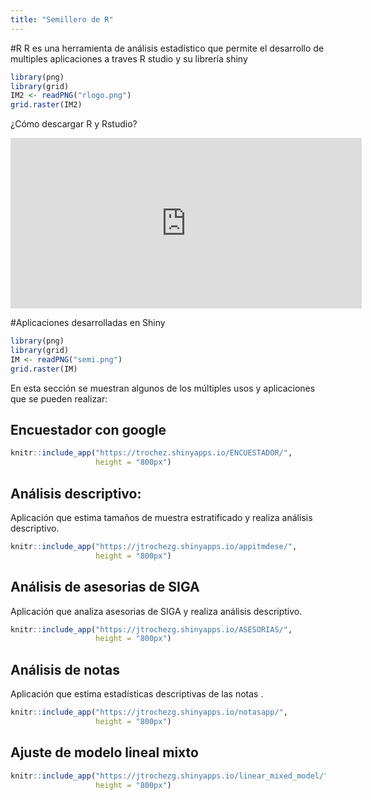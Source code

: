 ```yaml
---
title: "Semillero de R"
---
```


#R
R es una herramienta de análisis estadístico que permite el desarrollo de multiples aplicaciones a traves R studio y su librería shiny

```r
library(png)
library(grid)
IM2 <- readPNG("rlogo.png")
grid.raster(IM2)
```

¿Cómo descargar R y Rstudio?

<iframe width="562" height="273" src="https://www.youtube.com/embed/1WXgaa2Spp0" frameborder="0" allow="accelerometer; autoplay; encrypted-media; gyroscope; picture-in-picture" allowfullscreen></iframe>


#Aplicaciones desarrolladas en Shiny


```r
library(png)
library(grid)
IM <- readPNG("semi.png")
grid.raster(IM)
```




En esta sección se muestran algunos de los múltiples usos y aplicaciones que se pueden realizar:



## Encuestador con google 

```r
knitr::include_app("https://trochez.shinyapps.io/ENCUESTADOR/",
                   height = "800px")
```


## Análisis descriptivo:

Aplicación que estima tamaños de muestra estratificado y realiza análisis descriptivo.


```r
knitr::include_app("https://jtrochezg.shinyapps.io/appitmdese/",
                   height = "800px")
```

## Análisis de asesorias de SIGA

Aplicación que analiza asesorias de SIGA y realiza análisis descriptivo.

```r
knitr::include_app("https://jtrochezg.shinyapps.io/ASESORIAS/",
                   height = "800px")
```

## Análisis de notas 

Aplicación que estima estadísticas descriptivas de las notas .

```r
knitr::include_app("https://jtrochezg.shinyapps.io/notasapp/",
                   height = "800px")
```


## Ajuste de modelo lineal mixto

```r
knitr::include_app("https://jtrochezg.shinyapps.io/linear_mixed_model/",
                   height = "800px")
```